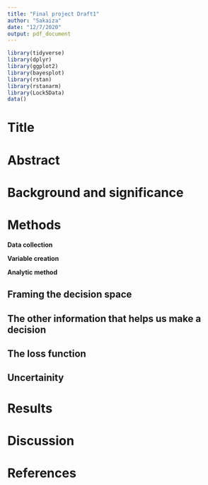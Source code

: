 ```yaml
---
title: "Final project Draft1"
author: "Sakaiza"
date: "12/7/2020"
output: pdf_document
---
```


```r
library(tidyverse)
library(dplyr)
library(ggplot2)
library(bayesplot)
library(rstan)
library(rstanarm)
library(Lock5Data)
data()

```

# Title


# Abstract


# Background and significance



# Methods

**Data collection**

**Variable creation**

**Analytic method**

## Framing the decision space




## The other information that helps us make a decision



## The loss function




## Uncertainity


# Results


# Discussion 


# References
